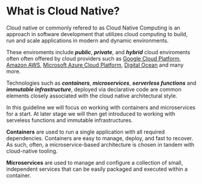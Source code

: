 # What is Cloud Native?

Cloud native or commonly refered to as Cloud Native Computing is an approach in software development that 
utilizes cloud computing to build, run and scale applications in modern and dynamic environments.

These enviroments include ***public***, ***private***, and ***hybrid*** cloud enviroments often often offered by cloud providers such as
[Google Cloud Platform](), [Amazon AWS](), [Microsoft Azure Cloud Platform](), [Digital Ocean]() and many more.

Technologies such as ***containers***, ***microservices***, ***serverless functions*** and ***immutable infrastructure***, 
deployed via declarative code are common elements closely associated with the cloud native architectural style.

In this guideline we will focus on working with containers and microservices for a start. At later stage we will then get introduced
to working with serveless functions and immutable infrastructures.

**Containers** are used to run a single application with all required dependencies. 
Containers are easy to manage, deploy, and fast to recover. 
As such, often, a microservice-based architecture is chosen in tandem with cloud-native tooling. 

**Microservices** are used to manage and configure a collection of small, independent services that can be easily packaged and executed within a container.